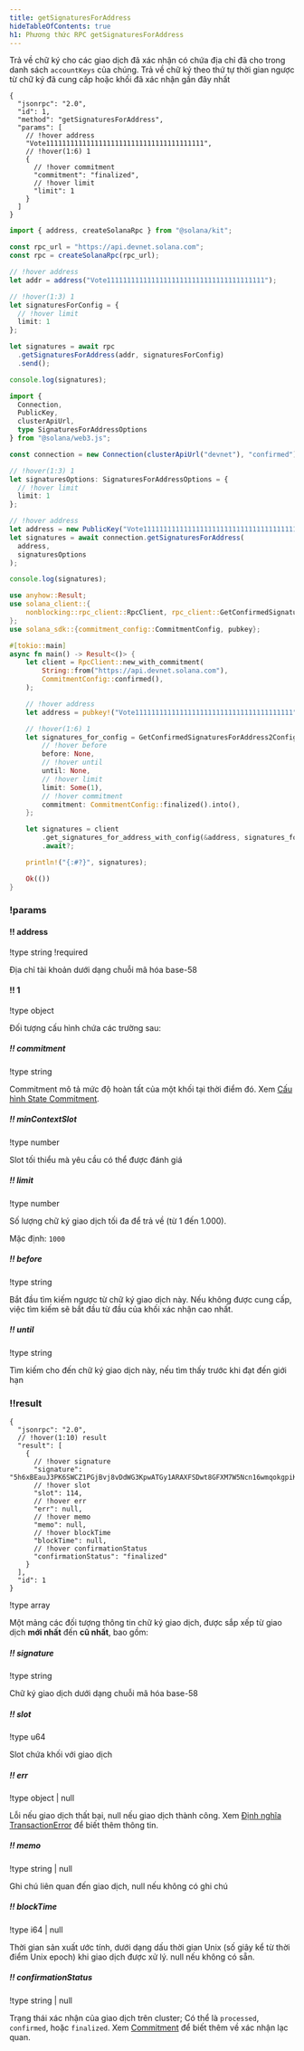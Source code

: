 ```yaml
---
title: getSignaturesForAddress
hideTableOfContents: true
h1: Phương thức RPC getSignaturesForAddress
---
```


Trả về chữ ký cho các giao dịch đã xác nhận có chứa địa chỉ đã cho trong danh
sách `accountKeys` của chúng. Trả về chữ ký theo thứ tự thời gian ngược từ chữ
ký đã cung cấp hoặc khối đã xác nhận gần đây nhất

<APIMethod>

```jsonc !!request curl
{
  "jsonrpc": "2.0",
  "id": 1,
  "method": "getSignaturesForAddress",
  "params": [
    // !hover address
    "Vote111111111111111111111111111111111111111",
    // !hover(1:6) 1
    {
      // !hover commitment
      "commitment": "finalized",
      // !hover limit
      "limit": 1
    }
  ]
}
```

```ts !!request title="Kit"
import { address, createSolanaRpc } from "@solana/kit";

const rpc_url = "https://api.devnet.solana.com";
const rpc = createSolanaRpc(rpc_url);

// !hover address
let addr = address("Vote111111111111111111111111111111111111111");

// !hover(1:3) 1
let signaturesForConfig = {
  // !hover limit
  limit: 1
};

let signatures = await rpc
  .getSignaturesForAddress(addr, signaturesForConfig)
  .send();

console.log(signatures);
```

```ts !!request title="web3.js"
import {
  Connection,
  PublicKey,
  clusterApiUrl,
  type SignaturesForAddressOptions
} from "@solana/web3.js";

const connection = new Connection(clusterApiUrl("devnet"), "confirmed");

// !hover(1:3) 1
let signaturesOptions: SignaturesForAddressOptions = {
  // !hover limit
  limit: 1
};

// !hover address
let address = new PublicKey("Vote111111111111111111111111111111111111111");
let signatures = await connection.getSignaturesForAddress(
  address,
  signaturesOptions
);

console.log(signatures);
```

```rs !!request title="Rust"
use anyhow::Result;
use solana_client::{
    nonblocking::rpc_client::RpcClient, rpc_client::GetConfirmedSignaturesForAddress2Config,
};
use solana_sdk::{commitment_config::CommitmentConfig, pubkey};

#[tokio::main]
async fn main() -> Result<()> {
    let client = RpcClient::new_with_commitment(
        String::from("https://api.devnet.solana.com"),
        CommitmentConfig::confirmed(),
    );

    // !hover address
    let address = pubkey!("Vote111111111111111111111111111111111111111");

    // !hover(1:6) 1
    let signatures_for_config = GetConfirmedSignaturesForAddress2Config {
        // !hover before
        before: None,
        // !hover until
        until: None,
        // !hover limit
        limit: Some(1),
        // !hover commitment
        commitment: CommitmentConfig::finalized().into(),
    };

    let signatures = client
        .get_signatures_for_address_with_config(&address, signatures_for_config)
        .await?;

    println!("{:#?}", signatures);

    Ok(())
}
```

### !params

#### !! address

!type string
!required

Địa chỉ tài khoản dưới dạng chuỗi mã hóa base-58

#### !! 1

!type object

Đối tượng cấu hình chứa các trường sau:

##### !! commitment

!type string

Commitment mô tả mức độ hoàn tất của một khối tại thời điểm đó. Xem
[Cấu hình State Commitment](/docs/rpc#configuring-state-commitment).

##### !! minContextSlot

!type number

Slot tối thiểu mà yêu cầu có thể được đánh giá

##### !! limit

!type number

Số lượng chữ ký giao dịch tối đa để trả về (từ 1 đến 1.000).

Mặc định: `1000`

##### !! before

!type string

Bắt đầu tìm kiếm ngược từ chữ ký giao dịch này. Nếu không được cung cấp, việc
tìm kiếm sẽ bắt đầu từ đầu của khối xác nhận cao nhất.

##### !! until

!type string

Tìm kiếm cho đến chữ ký giao dịch này, nếu tìm thấy trước khi đạt đến giới hạn

### !!result

```jsonc !response
{
  "jsonrpc": "2.0",
  // !hover(1:10) result
  "result": [
    {
      // !hover signature
      "signature": "5h6xBEauJ3PK6SWCZ1PGjBvj8vDdWG3KpwATGy1ARAXFSDwt8GFXM7W5Ncn16wmqokgpiKRLuS83KUxyZyv2sUYv",
      // !hover slot
      "slot": 114,
      // !hover err
      "err": null,
      // !hover memo
      "memo": null,
      // !hover blockTime
      "blockTime": null,
      // !hover confirmationStatus
      "confirmationStatus": "finalized"
    }
  ],
  "id": 1
}
```

!type array

Một mảng các đối tượng thông tin chữ ký giao dịch, được sắp xếp từ giao dịch
**mới nhất** đến **cũ nhất**, bao gồm:

##### !! signature

!type string

Chữ ký giao dịch dưới dạng chuỗi mã hóa base-58

##### !! slot

!type u64

Slot chứa khối với giao dịch

##### !! err

!type object | null

Lỗi nếu giao dịch thất bại, null nếu giao dịch thành công. Xem
[Định nghĩa TransactionError](https://github.com/solana-labs/solana/blob/c0c60386544ec9a9ec7119229f37386d9f070523/sdk/src/transaction/error.rs#L13)
để biết thêm thông tin.

##### !! memo

!type string | null

Ghi chú liên quan đến giao dịch, null nếu không có ghi chú

##### !! blockTime

!type i64 | null

Thời gian sản xuất ước tính, dưới dạng dấu thời gian Unix (số giây kể từ thời
điểm Unix epoch) khi giao dịch được xử lý. null nếu không có sẵn.

##### !! confirmationStatus

!type string | null

Trạng thái xác nhận của giao dịch trên cluster; Có thể là `processed`,
`confirmed`, hoặc `finalized`. Xem
[Commitment](/docs/rpc/#configuring-state-commitment) để biết thêm về xác nhận
lạc quan.

</APIMethod>

